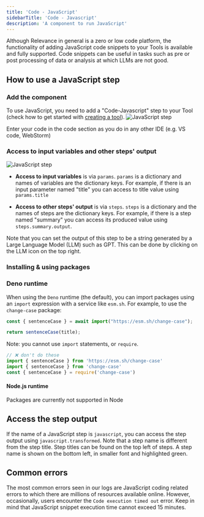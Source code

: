 ```yaml
---
title: 'Code - JavaScript'
sidebarTitle: 'Code - Javascript'
description: 'A component to run JavaScript'
---
```


Although Relevance in general is a zero or low code platform, the functionality of adding JavaScript code snippets to your Tools is 
available and fully supported.
Code snippets can be useful in tasks such as pre or post processing of data or analysis at which LLMs are not good.

## How to use a JavaScript step

### Add the component
To use JavaScript, you need to add a "Code-Javascript" step to your Tool (check how to get started with 
[creating a tool](/build-custom-tools/tool-steps/getting-started)).
![JavaScript step](/images/build-custom-tools/tool-step/js-code-get-started.png)

Enter your code in the code section as you do in any other IDE (e.g. VS code, WebStorm)

### Access to input variables and other steps' output

![JavaScript step](/images/build-custom-tools/tool-step/js-code-fields.png)

* **Access to input variables** is via `params`. `params` is a dictionary and names of variables are the dictionary keys. For example, 
if there is an input parameter named "title" you can access to title value using `params.title`

* **Access to other steps' output** is via `steps`. `steps` is a dictionary and the names of steps are the dictionary keys. For example, 
if there is a step named "summary" you can access its produced value using `steps.summary.output`.

Note that you can set the output of this step to be a string generated by a Large Language Model (LLM) such as GPT. This can be done
by clicking on the LLM icon on the top right.

### Installing & using packages

### Deno runtime

When using the `Deno` runtime (the default), you can import packages using an `import` expression with a service like `esm.sh`. For example, to use the `change-case` package:

```javascript
const { sentenceCase } = await import("https://esm.sh/change-case");

return sentenceCase(title);
```

<Note>Note: you cannot use `import` statements, or `require`.</Note>

```javascript
// ❌ don't do these
import { sentenceCase } from 'https://esm.sh/change-case'
import { sentenceCase } from 'change-case'
const { sentenceCase } = require('change-case')
```

#### Node.js runtime
Packages are currently not supported in Node

<Snippet file="components/tools/step-general.mdx" />

## Access the step output
If the name of a JavaScript step is `javascript`, you can access the step output using `javascript.transformed`.
Note that a step name is different from the step title. Step titles can be found on the top left
of steps. A step name is shown on the bottom left, in smaller font and highlighted green.

## Common errors
The most common errors seen in our logs are JavaScript coding related errors to which there are millions of resources available online.
However, occasionally, users encounter the `Code execution timed out` error. Keep in mind that JavaScript snippet execution time
cannot exceed 15 minutes.